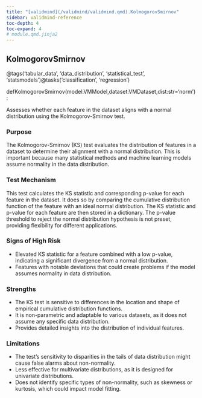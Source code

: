 ```yaml
---
title: "[validmind](/validmind/validmind.qmd).KolmogorovSmirnov"
sidebar: validmind-reference
toc-depth: 4
toc-expand: 4
# module.qmd.jinja2
---
```


<!-- function.qmd.jinja2 -->

## KolmogorovSmirnov<span class="suffix"></span>

<!-- signatures.jinja2 -->

::: {.signature}

<span class="decorators"><span class="decorator">@<span class="n">tags(<span class="s">'tabular_data'</span>, <span class="s">'data_distribution'</span>, <span class="s">'statistical_test'</span>, <span class="s">'statsmodels'</span>)</span></span><span class="decorator">@<span class="n">tasks(<span class="s">'classification'</span>, <span class="s">'regression'</span>)</span></span></span>

<span class="kw">def</span><span class="name">KolmogorovSmirnov</span>(<span class="params"><span class="n">model</span><span class="p">:</span><span class="n">VMModel</span><span class="muted">,</span></span><span class="params"><span class="n">dataset</span><span class="p">:</span><span class="n">VMDataset</span><span class="muted">,</span></span><span class="params"><span class="n">dist</span><span class="p">:</span><span class="nb">str</span><span class="o">=</span><span class="s1">'norm'</span></span>):

:::

<!-- docstring.jinja2 -->

Assesses whether each feature in the dataset aligns with a normal distribution using the Kolmogorov-Smirnov test.

### Purpose

The Kolmogorov-Smirnov (KS) test evaluates the distribution of features in a dataset to determine their alignment with a normal distribution. This is important because many statistical methods and machine learning models assume normality in the data distribution.

### Test Mechanism

This test calculates the KS statistic and corresponding p-value for each feature in the dataset. It does so by comparing the cumulative distribution function of the feature with an ideal normal distribution. The KS statistic and p-value for each feature are then stored in a dictionary. The p-value threshold to reject the normal distribution hypothesis is not preset, providing flexibility for different applications.

### Signs of High Risk

- Elevated KS statistic for a feature combined with a low p-value, indicating a significant divergence from a normal distribution.
- Features with notable deviations that could create problems if the model assumes normality in data distribution.

### Strengths

- The KS test is sensitive to differences in the location and shape of empirical cumulative distribution functions.
- It is non-parametric and adaptable to various datasets, as it does not assume any specific data distribution.
- Provides detailed insights into the distribution of individual features.

### Limitations

- The test's sensitivity to disparities in the tails of data distribution might cause false alarms about non-normality.
- Less effective for multivariate distributions, as it is designed for univariate distributions.
- Does not identify specific types of non-normality, such as skewness or kurtosis, which could impact model fitting.
